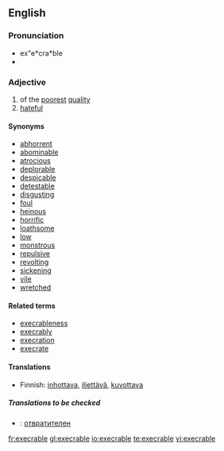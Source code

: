 ==English==

===Pronunciation===
*ex"e*cra*ble
*{{audio|Execrable-pronunciation-us.ogg|Audio pronunciation}}

===Adjective===
{{en-adj}}

# of the [[poor]]est [[quality]]
# [[hateful]]

====Synonyms====
* [[abhorrent]]
* [[abominable]]
* [[atrocious]]
* [[deplorable]]
* [[despicable]]
* [[detestable]]
* [[disgusting]]
* [[foul]]
* [[heinous]]
* [[horrific]]
* [[loathsome]]
* [[low]]
* [[monstrous]]
* [[repulsive]]
* [[revolting]]
* [[sickening]]
* [[vile]]
* [[wretched]]

====Related terms====
* [[execrableness]]
* [[execrably]]
* [[execration]]
* [[execrate]]

====Translations====
{{rfc-level|Translations at L3+ (AutoFormat would have corrected level of Translations)}}
{{trans-top|of the poorest quality}}
{{trans-mid}}
{{trans-bottom}}

{{trans-top|hateful}}
*Finnish: [[inhottava]], [[iljettävä]], [[kuvottava]]
{{trans-mid}}
{{trans-bottom}}

=====Translations to be checked=====
{{checktrans}}
{{top}}
*{{ttbc|Bulgarian}}: [[отвратителен]]
{{mid}}
{{bottom}}

[[fr:execrable]]
[[gl:execrable]]
[[io:execrable]]
[[te:execrable]]
[[vi:execrable]]